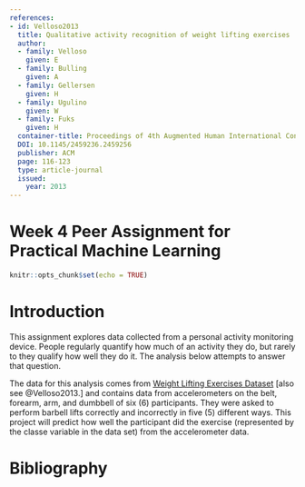 ```yaml
---
references:
- id: Velloso2013
  title: Qualitative activity recognition of weight lifting exercises
  author:
  - family: Velloso
    given: E
  - family: Bulling
    given: A
  - family: Gellersen
    given: H
  - family: Ugulino
    given: W
  - family: Fuks
    given: H
  container-title: Proceedings of 4th Augmented Human International Conference
  DOI: 10.1145/2459236.2459256
  publisher: ACM
  page: 116-123
  type: article-journal
  issued:
    year: 2013
---
```


Week 4 Peer Assignment for Practical Machine Learning
=====================================================

```r
knitr::opts_chunk$set(echo = TRUE)
```

# Introduction

This assignment explores data collected from a personal activity monitoring
device. People regularly quantify how much of an activity they do, but
rarely to they qualify how well they do it. The analysis below attempts to
answer that question.

The data for this analysis comes from [Weight Lifting Exercises Dataset](http://web.archive.org/web/20161224072740/http:/groupware.les.inf.puc-rio.br/har)
[also see @Velloso2013.] and contains data from accelerometers on the
belt, forearm, arm, and dumbbell of six (6) participants. They were asked
to perform barbell lifts correctly and incorrectly in five (5) different
ways. This project will predict how well the participant did the exercise
(represented by the classe variable in the data set) from the accelerometer
data.

# Bibliography


